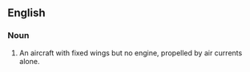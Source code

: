 ==English==

===Noun===

# An aircraft with fixed wings but no engine, propelled by air currents alone.